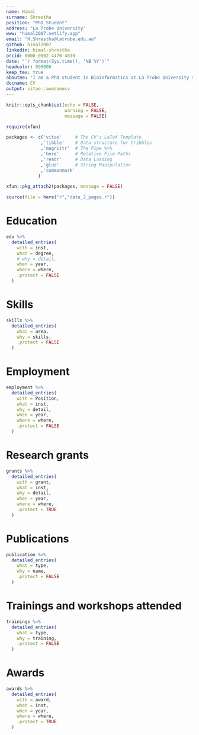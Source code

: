 ```yaml
---
name: Himal
surname: Shrestha
position: "PhD Student"
address: "La Trobe University"
www: "himal2007.netlify.app"
email: "H.Shrestha@latrobe.edu.au"
github: himal2007
linkedin: himal-shrestha
orcid: 0000-0002-4470-4830
date: "`r format(Sys.time(), '%B %Y')`"
headcolor: 990000
keep_tex: true
aboutme: "I am a PhD student in Bioinformatics at La Trobe University studying the transmission of a parasitic disease called River Blindness. I utilize different computational and mathematical approaches to integrate genomic, environmental and epidemiological data to predict, prevent and eliminate infectious and non-infectious diseases."
docname: CV
output: vitae::awesomecv
---
```


```r
knitr::opts_chunk$set(echo = FALSE,
                      warning = FALSE,
                      message = FALSE)

require(xfun)

packages <- c('vitae'     # The CV's LaTeX Template
             ,'tibble'    # Data structure for tribbles
             ,'magrittr'  # The Pipe %>%
             ,'here'      # Relative File Paths
             ,'readr'     # Data Loading
             ,'glue'      # String Manipulation
             ,'commonmark'
            )

xfun::pkg_attach2(packages, message = FALSE)

source(file = here("r","data_2_pages.r"))

```

# Education

```r

edu %>%
  detailed_entries(
    with = inst,
    what = degree,
    # why = detail,
    when = year,
    where = where,
    .protect = FALSE
  )

```

# Skills
```r
skills %>%
  detailed_entries(
    what = area,
    why = skills,
    .protect = FALSE
  )
```

# Employment
```r
employment %>%
  detailed_entries(
    with = Position,
    what = inst,
    why = detail,
    when = year,
    where = where,
    .protect = FALSE
  )
```

# Research grants
```r
grants %>%
  detailed_entries(
    with = grant,
    what = inst,
    why = detail,
    when = year,
    where = where,
    .protect = TRUE
  )
```

\pagebreak
# Publications

```r
publication %>%
  detailed_entries(
    what = type,
    why = name,
    .protect = FALSE
  )
```

# Trainings and workshops attended
```r
trainings %>%
  detailed_entries(
    what = type,
    why = training,
    .protect = FALSE
  )
```

# Awards
```r
awards %>%
  detailed_entries(
    with = award,
    what = inst,
    when = year,
    where = where,
    .protect = TRUE
  )
```






